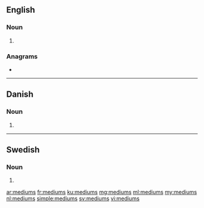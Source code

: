 {{also|Mediums|médiums|mèdiums}}
==English==

===Noun===
{{head|en|noun plural form}}

# {{plural of|medium|lang=en}}

===Anagrams===
* {{l|en|dummies}}

----

==Danish==

===Noun===
{{head|da|noun form|g=n}}

# {{genitive singular indefinite of|medium|lang=da}}

----

==Swedish==

===Noun===
{{head|sv|noun form}}

# {{sv-noun-form-indef-gen|medium}}

[[ar:mediums]]
[[fr:mediums]]
[[ku:mediums]]
[[mg:mediums]]
[[ml:mediums]]
[[my:mediums]]
[[nl:mediums]]
[[simple:mediums]]
[[sv:mediums]]
[[vi:mediums]]